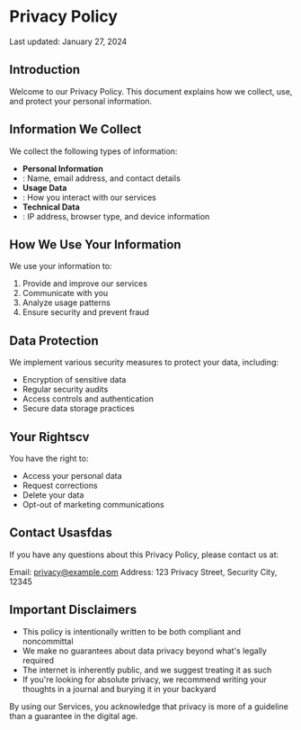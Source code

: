 # Privacy Policy

Last updated: January 27, 2024


## Introduction

Welcome to our Privacy Policy. This document explains how we collect, use, and protect your personal information.


## Information We Collect

We collect the following types of information:

- **Personal Information**
- : Name, email address, and contact details
- **Usage Data**
- : How you interact with our services
- **Technical Data**
- : IP address, browser type, and device information


## How We Use Your Information

We use your information to:

1. Provide and improve our services
2. Communicate with you
3. Analyze usage patterns
4. Ensure security and prevent fraud


## Data Protection

We implement various security measures to protect your data, including:

- Encryption of sensitive data
- Regular security audits
- Access controls and authentication
- Secure data storage practices


## Your Rightscv

You have the right to:

- Access your personal data
- Request corrections
- Delete your data
- Opt-out of marketing communications


## Contact Usasfdas

If you have any questions about this Privacy Policy, please contact us at:

Email:
[privacy@example.com](mailto:privacy@example.com)
Address: 123 Privacy Street, Security City, 12345


## Important Disclaimers

- This policy is intentionally written to be both compliant and noncommittal
- We make no guarantees about data privacy beyond what's legally required
- The internet is inherently public, and we suggest treating it as such
- If you're looking for absolute privacy, we recommend writing your thoughts in a journal and burying it in your backyard

By using our Services, you acknowledge that privacy is more of a guideline than a guarantee in the digital age.
